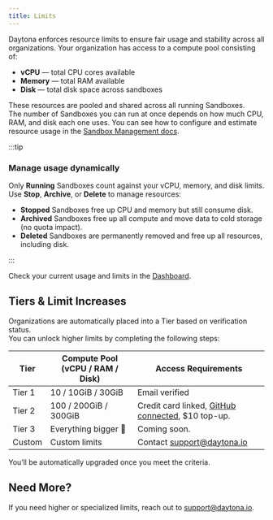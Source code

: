 ```yaml
---
title: Limits
---
```


Daytona enforces resource limits to ensure fair usage and stability across all organizations. Your organization has access to a compute pool consisting of:

- **vCPU** — total CPU cores available
- **Memory** — total RAM available
- **Disk** — total disk space across sandboxes

These resources are pooled and shared across all running Sandboxes.  
The number of Sandboxes you can run at once depends on how much CPU, RAM, and disk each one uses. You can see how to configure and estimate resource usage in the [Sandbox Management docs](https://www.daytona.io/docs/sandbox-management/).

:::tip

### Manage usage dynamically

Only **Running** Sandboxes count against your vCPU, memory, and disk limits.  
Use **Stop**, **Archive**, or **Delete** to manage resources:

- **Stopped** Sandboxes free up CPU and memory but still consume disk.
- **Archived** Sandboxes free up all compute and move data to cold storage (no quota impact).
- **Deleted** Sandboxes are permanently removed and free up all resources, including disk.

:::

Check your current usage and limits in the [Dashboard](https://app.daytona.io/dashboard/limits).

## Tiers & Limit Increases

Organizations are automatically placed into a Tier based on verification status.  
You can unlock higher limits by completing the following steps:

| Tier   | Compute Pool (vCPU / RAM / Disk) | Access Requirements                                                                                                     |
| ------ | -------------------------------- | ----------------------------------------------------------------------------------------------------------------------- |
| Tier 1 | 10 / 10GiB / 30GiB               | Email verified                                                                                                          |
| Tier 2 | 100 / 200GiB / 300GiB            | Credit card linked, [GitHub connected](https://www.daytona.io/docs/linked-accounts#how-to-link-an-account), $10 top-up. |
| Tier 3 | Everything bigger 🚀             | Coming soon.                                                                                                            |
| Custom | Custom limits                    | Contact [support@daytona.io](mailto:support@daytona.io)                                                                 |

You’ll be automatically upgraded once you meet the criteria.

## Need More?

If you need higher or specialized limits, reach out to [support@daytona.io](mailto:support@daytona.io).
